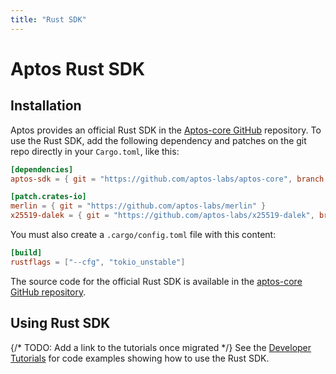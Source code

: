 ```yaml
---
title: "Rust SDK"
---
```


# Aptos Rust SDK

## Installation

Aptos provides an official Rust SDK in the [Aptos-core GitHub](https://github.com/aptos-labs/aptos-core/tree/main/sdk) repository. To use the Rust SDK, add the following dependency and patches on the git repo directly in your `Cargo.toml`, like this:

```toml filename="Cargo.toml"
[dependencies]
aptos-sdk = { git = "https://github.com/aptos-labs/aptos-core", branch = "devnet" }

[patch.crates-io]
merlin = { git = "https://github.com/aptos-labs/merlin" }
x25519-dalek = { git = "https://github.com/aptos-labs/x25519-dalek", branch = "zeroize_v1" }
```

You must also create a `.cargo/config.toml` file with this content:

```toml filename=".cargo/config.toml"
[build]
rustflags = ["--cfg", "tokio_unstable"]
```

The source code for the official Rust SDK is available in the [aptos-core GitHub repository](https://github.com/aptos-labs/aptos-core/tree/main/sdk).

## Using Rust SDK

{/* TODO: Add a link to the tutorials once migrated */}
See the [Developer Tutorials](../../tutorials/index.md) for code examples showing how to use the Rust SDK.
